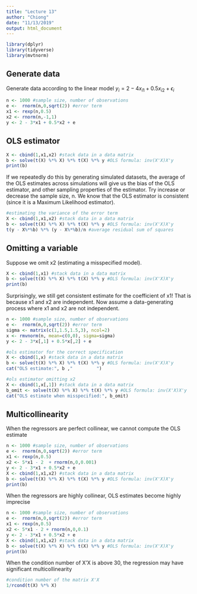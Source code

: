 ```yaml
---
title: "Lecture 13"
author: "Chiong"
date: "11/13/2019"
output: html_document
---
```


```r
library(dplyr) 
library(tidyverse)
library(mvtnorm)
```

## Generate data

Generate data according to the linear model $y_{i} = 2 - 4x_{i1} + 0.5x_{i2} + \epsilon_{i}$

```r
n <- 1000 #sample size, number of observations
e <-  rnorm(n,0,sqrt(2)) #error term
x1 <- rexp(n,0.5) 
x2 <- rnorm(n,-1,1)
y <- 2 - 3*x1 + 0.5*x2 + e
```

## OLS estimator

```r
X <- cbind(1,x1,x2) #stack data in a data matrix
b <- solve(t(X) %*% X) %*% t(X) %*% y #OLS formula: inv(X'X)X'y
print(b)
```

If we repeatedly do this by generating simulated datasets, the average of the OLS estimates across simulations will give us the bias of the OLS estimator, and other sampling properties of the estimator. Try increase or decrease the sample size, n. We know that the OLS estimator is consistent (since it is a Maximum Likelihood estimator). 

```r
#estimating the variance of the error term 
X <- cbind(1,x1,x2) #stack data in a data matrix
b <- solve(t(X) %*% X) %*% t(X) %*% y #OLS formula: inv(X'X)X'y
t(y - X%*%b) %*% (y - X%*%b)/n #average residual sum of squares
```

## Omitting a variable

Suppose we omit x2 (estimating a misspecified model).

```r
X <- cbind(1,x1) #stack data in a data matrix
b <- solve(t(X) %*% X) %*% t(X) %*% y #OLS formula: inv(X'X)X'y
print(b)
```

Surprisingly, we still get consistent estimate for the coefficient of x1! That is because x1 and x2 are independent. Now assume a data-generating process where x1 and x2 are not independent.

```r
n <- 1000 #sample size, number of observations
e <-  rnorm(n,0,sqrt(2)) #error term
sigma <- matrix(c(1,1.5,1.5,3), ncol=2)
x <- rmvnorm(n, mean=c(0,0), sigma=sigma)
y <- 2 - 3*x[,1] + 0.5*x[,2] + e

#ols estimator for the correct specification
X <- cbind(1,x) #stack data in a data matrix
b <- solve(t(X) %*% X) %*% t(X) %*% y #OLS formula: inv(X'X)X'y
cat("OLS estimate:", b ,"         ")

#ols estimator omitting x2
X <- cbind(1,x[,1]) #stack data in a data matrix
b_omit <- solve(t(X) %*% X) %*% t(X) %*% y #OLS formula: inv(X'X)X'y
cat("OLS estimate when misspecified:", b_omit)
```
## Multicollinearity

When the regressors are perfect collinear, we cannot compute the OLS estimate

```r
n <- 1000 #sample size, number of observations
e <-  rnorm(n,0,sqrt(2)) #error term
x1 <- rexp(n,0.5) 
x2 <- 5*x1 - 2  + rnorm(n,0,0.001)
y <- 2 - 3*x1 + 0.5*x2 + e
X <- cbind(1,x1,x2) #stack data in a data matrix
b <- solve(t(X) %*% X) %*% t(X) %*% y #OLS formula: inv(X'X)X'y
print(b)
```
When the regressors are highly collinear, OLS estimates become highly imprecise

```r
n <- 1000 #sample size, number of observations
e <-  rnorm(n,0,sqrt(2)) #error term
x1 <- rexp(n,0.5) 
x2 <- 5*x1 - 2 + rnorm(n,0,0.1)
y <- 2 - 3*x1 + 0.5*x2 + e
X <- cbind(1,x1,x2) #stack data in a data matrix
b <- solve(t(X) %*% X) %*% t(X) %*% y #OLS formula: inv(X'X)X'y
print(b)
```
When the condition number of X'X is above 30, the regression may have significant multicollinearity

```r
#condition number of the matrix X'X
1/rcond(t(X) %*% X) 
```

